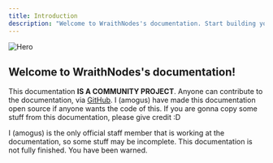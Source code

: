 ```yaml
---
title: Introduction
description: "Welcome to WraithNodes's documentation. Start building your server in under five minutes."
---
```


<img
  className="block rounded-md"
  src="/images/hero.jpg"
  alt="Hero"
/>

## Welcome to WraithNodes's documentation!

<Info>This documentation **IS A COMMUNITY PROJECT**. Anyone can contribute to the documentation, via [GitHub](https://github.com/wraithnodes/docs). I (amogus) have made this documentation open source if anyone wants the code of this. If you are gonna copy some stuff from this documentation, please give credit :D</Info>

<Warning>I (amogus) is the only official staff member that is working at the documentation, so some stuff may be incomplete. This documentation is not fully finished. You have been warned.</Warning>